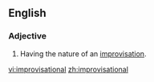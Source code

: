 ==English==

===Adjective===
{{en-adj}}
# Having the nature of an [[improvisation]].

[[vi:improvisational]]
[[zh:improvisational]]